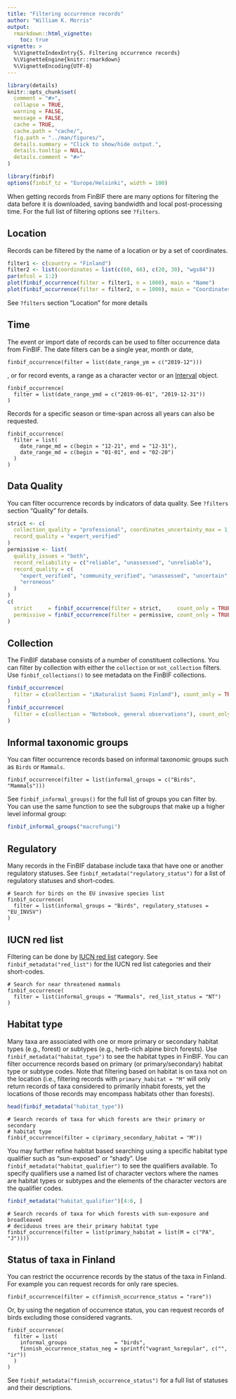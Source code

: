 ```yaml
---
title: "Filtering occurrence records"
author: "William K. Morris"
output: 
  rmarkdown::html_vignette:
    toc: true
vignette: >
  %\VignetteIndexEntry{5. Filtering occurrence records}
  %\VignetteEngine{knitr::rmarkdown}
  %\VignetteEncoding{UTF-8}
---
```


```r
library(details)
knitr::opts_chunk$set(
  comment = "#>",
  collapse = TRUE,
  warning = FALSE,
  message = FALSE,
  cache = TRUE,
  cache.path = "cache/",
  fig.path = "../man/figures/",
  details.summary = "Click to show/hide output.",
  details.tooltip = NULL,
  details.comment = "#>"
)

library(finbif)
options(finbif_tz = "Europe/Helsinki", width = 100)
```
When getting records from FinBIF there are many options for filtering the data
before it is downloaded, saving bandwidth and local post-processing time. For
the full list of filtering options see `?filters`.

## Location
Records can be filtered by the name of a location or by a set of coordinates.
```r
filter1 <- c(country = "Finland")
filter2 <- list(coordinates = list(c(60, 68), c(20, 30), "wgs84"))
par(mfcol = 1:2)
plot(finbif_occurrence(filter = filter1, n = 1000), main = "Name")
plot(finbif_occurrence(filter = filter2, n = 1000), main = "Coordinates")
```

See `?filters` section "Location" for more details

## Time
The event or import date of records can be used to filter occurrence data from
FinBIF. The date filters can be a single year, month or date,
```details
finbif_occurrence(filter = list(date_range_ym = c("2019-12")))
```
, or for record events, a range as a character vector or an
[Interval](https://lubridate.tidyverse.org/reference/Interval-class.html)
object.
```details
finbif_occurrence(
  filter = list(date_range_ymd = c("2019-06-01", "2019-12-31"))
)
```

Records for a specific season or time-span across all years can also be
requested.
```details
finbif_occurrence(
  filter = list(
    date_range_md = c(begin = "12-21", end = "12-31"),
    date_range_md = c(begin = "01-01", end = "02-20")
  )
)
```

## Data Quality
You can filter occurrence records by indicators of data quality. See `?filters`
section "Quality" for details.
```r
strict <- c(
  collection_quality = "professional", coordinates_uncertainty_max = 1,
  record_quality = "expert_verified"
)
permissive <- list(
  quality_issues = "both",
  record_reliability = c("reliable", "unassessed", "unreliable"),
  record_quality = c(
    "expert_verified", "community_verified", "unassessed", "uncertain",
    "erroneous"
  )
)
c(
  strict     = finbif_occurrence(filter = strict,     count_only = TRUE),
  permissive = finbif_occurrence(filter = permissive, count_only = TRUE)
)
```

## Collection
The FinBIF database consists of a number of constituent collections. You can
filter by collection with either the `collection` or `not_collection` filters.
Use `finbif_collections()` to see metadata on the FinBIF collections.
```r
finbif_occurrence(
  filter = c(collection = "iNaturalist Suomi Finland"), count_only = TRUE
)
finbif_occurrence(
  filter = c(collection = "Notebook, general observations"), count_only = TRUE
)
```

## Informal taxonomic groups
You can filter occurrence records based on informal taxonomic groups such as
`Birds` or `Mammals`.
```details
finbif_occurrence(filter = list(informal_groups = c("Birds", "Mammals")))
```

See `finbif_informal_groups()` for the full list of groups you can filter by.
You can use the same function to see the subgroups that make up a higher
level informal group:
```r
finbif_informal_groups("macrofungi")
```

## Regulatory 
Many records in the FinBIF database include taxa that have one or another
regulatory statuses. See `finbif_metadata("regulatory_status")` for a list of
regulatory statuses and short-codes.
```details
# Search for birds on the EU invasive species list
finbif_occurrence(
  filter = list(informal_groups = "Birds", regulatory_statuses = "EU_INVSV")
)
```

## IUCN red list
Filtering can be done by [IUCN red list](https://punainenkirja.laji.fi/)
category. See `finbif_metadata("red_list")` for the IUCN red list categories and
their short-codes.
```details
# Search for near threatened mammals
finbif_occurrence(
  filter = list(informal_groups = "Mammals", red_list_status = "NT")
)
```

## Habitat type
Many taxa are associated with one or more primary or secondary habitat types
(e.g., forest) or subtypes (e.g., herb-rich alpine birch forests). Use
`finbif_metadata("habitat_type")` to see the habitat types in FinBIF. You can
filter occurrence records based on primary (or primary/secondary) habitat type
or subtype codes. Note that filtering based on habitat is on taxa not on the
location (i.e., filtering records with `primary_habitat = "M"` will only return
records of taxa considered to primarily inhabit forests, yet the locations of
those records may encompass habitats other than forests).
```r
head(finbif_metadata("habitat_type"))
```
```details
# Search records of taxa for which forests are their primary or secondary
# habitat type
finbif_occurrence(filter = c(primary_secondary_habitat = "M"))
```

You may further refine habitat based searching using a specific habitat type
qualifier such as "sun-exposed" or "shady". Use
`finbif_metadata("habitat_qualifier")` to see the qualifiers available. To
specify qualifiers use a named list of character vectors where the names are
habitat types or subtypes and the elements of the character vectors are the
qualifier codes.
```r
finbif_metadata("habitat_qualifier")[4:6, ]
```
```details
# Search records of taxa for which forests with sun-exposure and broadleaved
# deciduous trees are their primary habitat type
finbif_occurrence(filter = list(primary_habitat = list(M = c("PA", "J"))))
```

## Status of taxa in Finland
You can restrict the occurrence records by the status of the taxa in Finland.
For example you can request records for only rare species.
```details
finbif_occurrence(filter = c(finnish_occurrence_status = "rare"))
```
Or, by using the negation of occurrence status, you can request records of birds
excluding those considered vagrants.
```details
finbif_occurrence(
  filter = list(
    informal_groups               = "birds",
    finnish_occurrence_status_neg = sprintf("vagrant_%sregular", c("", "ir"))
  )
)
```

See `finbif_metadata("finnish_occurrence_status")` for a full list of statuses
and their descriptions.
